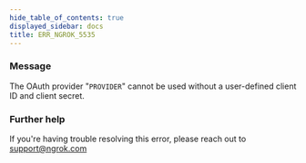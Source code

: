 ```yaml
---
hide_table_of_contents: true
displayed_sidebar: docs
title: ERR_NGROK_5535
---
```


### Message

The OAuth provider "`PROVIDER`" cannot be used without a user-defined client ID and client secret.

### Further help

If you're having trouble resolving this error, please reach out to [support@ngrok.com](mailto:support@ngrok.com?subject=Help%20with%20ERR_NGROK_5535)
